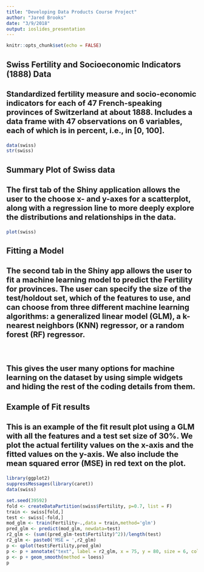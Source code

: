 ```yaml
---
title: "Developing Data Products Course Project"
author: "Jared Brooks"
date: "3/9/2018"
output: ioslides_presentation
---
```


<style type="text/css">

h3 {
   font-size: 20px;
}
</style>

```r
knitr::opts_chunk$set(echo = FALSE)
```

## Swiss Fertility and Socioeconomic Indicators (1888) Data

### Standardized fertility measure and socio-economic indicators for each of 47 French-speaking provinces of Switzerland at about 1888. Includes a data frame with 47 observations on 6 variables, each of which is in percent, i.e., in [0, 100].

```r
data(swiss)
str(swiss)
```

## Summary Plot of Swiss data

### The first tab of the Shiny application allows the user to the choose x- and y-axes for a scatterplot, along with a regression line to more deeply explore the distributions and relationships in the data.

```r

plot(swiss)

```

## Fitting a Model

### The second tab in the Shiny app allows the user to fit a machine learning model to predict the Fertility for provinces. The user can specify the **size of the test/holdout set**, which of the **features to use**, and can choose from **three different machine learning algorithms**: a generalized linear model (GLM), a k-nearest neighbors (KNN) regressor, or a random forest (RF) regressor.
<br>

### This gives the user many options for machine learning on the dataset by using simple widgets and hiding the rest of the coding details from them.

## Example of Fit results

### This is an example of the fit result plot using a GLM with all the features and a test set size of 30%. We plot the actual fertility values on the x-axis and the fitted values on the y-axis. We also include the mean squared error (MSE) in red text on the plot.

```r
library(ggplot2)
suppressMessages(library(caret))
data(swiss)

set.seed(39592)
fold <- createDataPartition(swiss$Fertility, p=0.7, list = F)
train <- swiss[fold,]
test <- swiss[-fold,]
mod_glm <- train(Fertility~.,data = train,method='glm')
pred_glm <- predict(mod_glm, newdata=test)
r2_glm <- (sum((pred_glm-test$Fertility)^2))/length(test)
r2_glm <- paste0('MSE = ',r2_glm)
p <- qplot(test$Fertility,pred_glm)
p <- p + annotate("text", label = r2_glm, x = 75, y = 80, size = 6, colour = "red")
p <- p + geom_smooth(method = loess)
p
```

